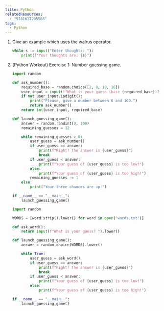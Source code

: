 ```yaml
---
title: Python
relatedResources:
  - "9781617295508"
tags:
  - Python
---
```


1. Give an example which uses the walrus operator.

   <Solution>

   ```python nu
   while s := input("Enter thoughts: "):
       print(f"Your thoughts are: {s}")
   ```

   </Solution>

2. (Python Workout) Exercise 1: Number guessing game.

   <Solution>

   ```python fp=number_guessing_game.py nu
   import random

   def ask_number():
       required_base = random.choice([2, 8, 10, 16])
       user_input = input(f"What is your guess (base {required_base})? ")
       if not user_input.isdigit():
           print("Please, give a number between 0 and 100.")
           return ask_number()
       return int(user_input, required_base)

   def launch_guessing_game():
       answer = random.randint(0, 100)
       remaining_guesses = 12

       while remaining_guesses > 0:
           user_guess = ask_number()
           if user_guess == answer:
               print(f"Right! The answer is {user_guess}")
               break
           if user_guess < answer:
               print(f"Your guess of {user_guess} is too low!")
           else:
               print(f"Your guess of {user_guess} is too high!")
           remaining_guesses -= 1
       else:
           print("Your three chances are up!")

   if __name__ == "__main__":
       launch_guessing_game()
   ```

   ```python fp=word_guessing_game.py nu
   import random

   WORDS = [word.strip().lower() for word in open('words.txt')]

   def ask_word():
       return input(f"What is your guess? ").lower()

   def launch_guessing_game():
       answer = random.choice(WORDS).lower()

       while True:
           user_guess = ask_word()
           if user_guess == answer:
               print(f"Right! The answer is {user_guess}")
               break
           if user_guess < answer:
               print(f"Your guess of {user_guess} is too low!")
           else:
               print(f"Your guess of {user_guess} is too high!")

   if __name__ == "__main__":
       launch_guessing_game()
   ```

   </Solution>
